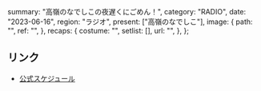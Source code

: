   summary: "高嶺のなでしこの夜遅くにごめん！",
  category: "RADIO",
  date: "2023-06-16",
  region: "ラジオ",
  present: ["高嶺のなでしこ"],
  image: {
    path: "",
    ref: "",
  },
  recaps: {
    costume: "",
    setlist: [],
    url: "",
  },
};

## リンク

- [公式スケジュール](https://takanenonadeshiko.jp/?p=1009)
